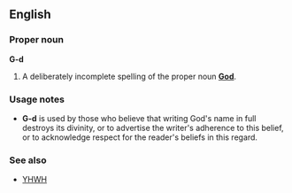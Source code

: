 ==English==
===Proper noun===
'''G-d'''

#A deliberately incomplete spelling of the proper noun '''[[God]]'''.

===Usage notes===
*'''G-d''' is used by those who believe that writing God's name in full destroys its divinity, or to advertise the writer's adherence to this belief, or to acknowledge respect for the reader's beliefs in this regard.

===See also===
*[[YHWH]]